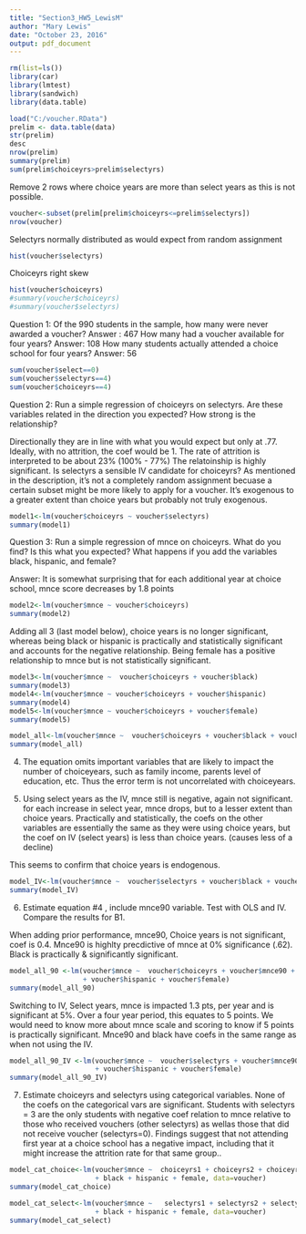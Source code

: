 ```yaml
---
title: "Section3_HW5_LewisM"
author: "Mary Lewis"
date: "October 23, 2016"
output: pdf_document
---
```


```r
rm(list=ls())
library(car)
library(lmtest)
library(sandwich)
library(data.table)

load("C:/voucher.RData")
prelim <- data.table(data)
str(prelim)
desc
nrow(prelim)
summary(prelim)
sum(prelim$choiceyrs>prelim$selectyrs)
```
Remove 2 rows where choice years are more than select years as this is not possible.
```r
voucher<-subset(prelim[prelim$choiceyrs<=prelim$selectyrs])
nrow(voucher)
```
Selectyrs normally distributed as would expect from random assignment
```r
hist(voucher$selectyrs)
```
Choiceyrs right skew
```r
hist(voucher$choiceyrs)
#summary(voucher$choiceyrs)
#summary(voucher$selectyrs)
```
Question 1: Of the 990 students in the sample, how many were never awarded a voucher? 
Answer : 467
How many had a voucher available for four years? 
Answer: 108
How many students actually attended a choice school for four years?
Answer: 56
```r
sum(voucher$select==0)
sum(voucher$selectyrs==4)
sum(voucher$choiceyrs==4)
```

Question 2: Run a simple regression of choiceyrs on selectyrs.
Are these variables related in the direction you expected? How strong is the relationship?

Directionally they are in line with what you would expect but only at .77. Ideally, with no attrition,
the coef would be 1. The rate of attrition is interpreted to be about 23% (100% - 77%)
The relatoinship is highly significant.
Is selectyrs a sensible IV candidate for choiceyrs? As mentioned in the description, it's not a completely
random assignment becuase a certain subset might be more likely to apply for a voucher.
It's exogenous to a greater extent than choice years but probably not truly exogenous.
```r
model1<-lm(voucher$choiceyrs ~ voucher$selectyrs)
summary(model1)
```
Question 3: Run a simple regression of mnce on choiceyrs. What do you find? Is this what you expected?
What happens if you add the variables black, hispanic, and female?
 
Answer: It is somewhat surprising that for each additional year at choice school, mnce score decreases by 1.8 points
```r
model2<-lm(voucher$mnce ~ voucher$choiceyrs)
summary(model2)
```
Adding all 3 (last model below), choice years is no longer significant, whereas
being black or hispanic is practically and statistically significant and accounts 
for the negative relationship.
Being female has a positive relationship to mnce but is not statistically significant. 
```r
model3<-lm(voucher$mnce ~  voucher$choiceyrs + voucher$black)
summary(model3)
model4<-lm(voucher$mnce ~ voucher$choiceyrs + voucher$hispanic)
summary(model4)
model5<-lm(voucher$mnce ~ voucher$choiceyrs + voucher$female)
summary(model5)

model_all<-lm(voucher$mnce ~  voucher$choiceyrs + voucher$black + voucher$hispanic + voucher$female)
summary(model_all)
```
4) The equation omits important variables that are likely to impact
the number of choiceyears, such as family income, parents level of education, etc.
Thus the error term is not uncorrelated with choiceyears.

5)
Using select years as the IV, mnce still is negative, again not significant.
for each increase in  select year, mnce drops, but to a lesser extent than choice years.
Practically and statistically, the coefs on the other variables are essentially the same as they were
using choice years, but the coef on IV (select years) is less than choice years. (causes less of a decline)

This seems to confirm that choice years is endogenous.
```r
model_IV<-lm(voucher$mnce ~  voucher$selectyrs + voucher$black + voucher$hispanic + voucher$female)
summary(model_IV)
```
6) Estimate equation #4 , include mnce90 variable. Test with OLS and IV. Compare the results for B1.

When adding prior performance, mnce90, Choice years is not significant, coef is 0.4.
Mnce90 is highlty precdictive of mnce at 0% significance (.62). Black is practically & significantly
significant.
```r
model_all_90 <-lm(voucher$mnce ~  voucher$choiceyrs + voucher$mnce90 + voucher$black 
                  + voucher$hispanic + voucher$female)
summary(model_all_90)
```
Switching to IV, Select years, mnce is impacted 1.3 pts, per year and is significant at 5%.
Over a four year period, this equates to 5 points. We would need to
know more about mnce scale and scoring
to know if 5 points is practically significant.
Mnce90 and black have coefs in the same range as when not using the IV.
```r
model_all_90_IV <-lm(voucher$mnce ~  voucher$selectyrs + voucher$mnce90 + voucher$black 
                     + voucher$hispanic + voucher$female)
summary(model_all_90_IV)
```
7) Estimate choiceyrs and selectyrs using categorical variables.
None of the coefs on the categorical vars are significant.
Students with selectyrs = 3 are the only students with negative coef
relation to mnce relative to those who received vouchers (other selectyrs) as wellas those that did not
receive voucher (selectyrs=0).
Findings suggest that not attending first year at a choice school has a negative impact,
including that it might increase the attrition rate for that same group..
```r
model_cat_choice<-lm(voucher$mnce ~  choiceyrs1 + choiceyrs2 + choiceyrs3 + choiceyrs4 
                     + black + hispanic + female, data=voucher)
summary(model_cat_choice)

model_cat_select<-lm(voucher$mnce ~   selectyrs1 + selectyrs2 + selectyrs3 + selectyrs4 
                     + black + hispanic + female, data=voucher)
summary(model_cat_select)
```
